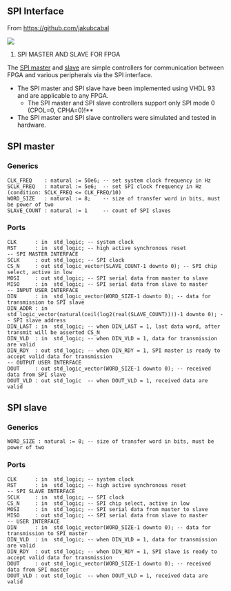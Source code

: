 == SPI Interface ==

From https://github.com/jakubcabal

<img src="http://land-boards.com/blwiki/images/7/73/SPI_VHDL_Docs.png"></img>

# SPI MASTER AND SLAVE FOR FPGA

The [https://github.com/douggilliland/Design_A_CPU/blob/main/Peripherals/SPI/spi_master.vhd SPI master] and [https://github.com/douggilliland/Design_A_CPU/blob/main/Peripherals/SPI/spi_slave.vhdSPI slave] are simple controllers for communication between FPGA and various peripherals via the SPI interface.
* The SPI master and SPI slave have been implemented using VHDL 93 and are applicable to any FPGA.
**The SPI master and SPI slave controllers support only SPI mode 0 (CPOL=0, CPHA=0)!**
* The SPI master and SPI slave controllers were simulated and tested in hardware. 

== SPI master ==

=== Generics ===

<pre>
CLK_FREQ    : natural := 50e6; -- set system clock frequency in Hz
SCLK_FREQ   : natural := 5e6;  -- set SPI clock frequency in Hz (condition: SCLK_FREQ <= CLK_FREQ/10)
WORD_SIZE   : natural := 8;    -- size of transfer word in bits, must be power of two
SLAVE_COUNT : natural := 1     -- count of SPI slaves
</pre>

=== Ports ===

<pre>
CLK      : in  std_logic; -- system clock
RST      : in  std_logic; -- high active synchronous reset
-- SPI MASTER INTERFACE
SCLK     : out std_logic; -- SPI clock
CS_N     : out std_logic_vector(SLAVE_COUNT-1 downto 0); -- SPI chip select, active in low
MOSI     : out std_logic; -- SPI serial data from master to slave
MISO     : in  std_logic; -- SPI serial data from slave to master
-- INPUT USER INTERFACE
DIN      : in  std_logic_vector(WORD_SIZE-1 downto 0); -- data for transmission to SPI slave
DIN_ADDR : in  std_logic_vector(natural(ceil(log2(real(SLAVE_COUNT))))-1 downto 0); -- SPI slave address
DIN_LAST : in  std_logic; -- when DIN_LAST = 1, last data word, after transmit will be asserted CS_N
DIN_VLD  : in  std_logic; -- when DIN_VLD = 1, data for transmission are valid
DIN_RDY  : out std_logic; -- when DIN_RDY = 1, SPI master is ready to accept valid data for transmission
-- OUTPUT USER INTERFACE
DOUT     : out std_logic_vector(WORD_SIZE-1 downto 0); -- received data from SPI slave
DOUT_VLD : out std_logic  -- when DOUT_VLD = 1, received data are valid
</pre>

== SPI slave ==

===  Generics ===

<pre>
WORD_SIZE : natural := 8; -- size of transfer word in bits, must be power of two
</pre>

=== Ports ===

<pre>
CLK      : in  std_logic; -- system clock
RST      : in  std_logic; -- high active synchronous reset
-- SPI SLAVE INTERFACE
SCLK     : in  std_logic; -- SPI clock
CS_N     : in  std_logic; -- SPI chip select, active in low
MOSI     : in  std_logic; -- SPI serial data from master to slave
MISO     : out std_logic; -- SPI serial data from slave to master
-- USER INTERFACE
DIN      : in  std_logic_vector(WORD_SIZE-1 downto 0); -- data for transmission to SPI master
DIN_VLD  : in  std_logic; -- when DIN_VLD = 1, data for transmission are valid
DIN_RDY  : out std_logic; -- when DIN_RDY = 1, SPI slave is ready to accept valid data for transmission
DOUT     : out std_logic_vector(WORD_SIZE-1 downto 0); -- received data from SPI master
DOUT_VLD : out std_logic  -- when DOUT_VLD = 1, received data are valid
</pre>
